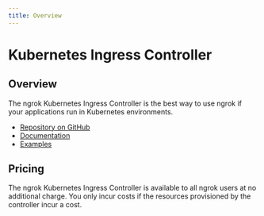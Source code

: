 ```yaml
---
title: Overview
---
```



# Kubernetes Ingress Controller

## Overview

The ngrok Kubernetes Ingress Controller is the best way to use ngrok if your
applications run in Kubernetes environments.

- [Repository on GitHub](https://github.com/ngrok/kubernetes-ingress-controller)
- [Documentation](https://github.com/ngrok/kubernetes-ingress-controller/blob/main/docs/user-guide/README.md)
- [Examples](https://github.com/ngrok/kubernetes-ingress-controller/blob/main/docs/user-guide/route-modules.md)

## Pricing

The ngrok Kubernetes Ingress Controller is available to all ngrok users at no
additional charge. You only incur costs if the resources provisioned by the
controller incur a cost.
